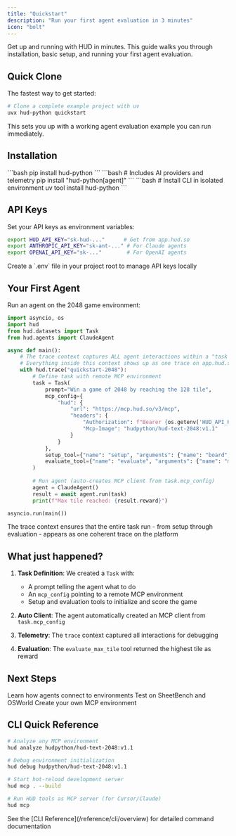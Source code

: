 ```yaml
---
title: "Quickstart"
description: "Run your first agent evaluation in 3 minutes"
icon: "bolt"
---
```


Get up and running with HUD in minutes. This guide walks you through installation, basic setup, and running your first agent evaluation.

## Quick Clone

The fastest way to get started:

```bash
# Clone a complete example project with uv
uvx hud-python quickstart
```

This sets you up with a working agent evaluation example you can run immediately.

## Installation

<Tabs>
<Tab title="Basic Install">
```bash
pip install hud-python
```
</Tab>

<Tab title="Agent Install">
```bash
# Includes AI providers and telemetry
pip install "hud-python[agent]"
```
</Tab>

<Tab title="CLI Tools">
```bash
# Install CLI in isolated environment
uv tool install hud-python
```
</Tab>
</Tabs>

## API Keys

Set your API keys as environment variables:

```bash
export HUD_API_KEY="sk-hud-..."      # Get from app.hud.so
export ANTHROPIC_API_KEY="sk-ant-..." # For Claude agents
export OPENAI_API_KEY="sk-..."        # For OpenAI agents
```

<Tip>
Create a `.env` file in your project root to manage API keys locally
</Tip>

## Your First Agent

Run an agent on the 2048 game environment:

```python
import asyncio, os
import hud
from hud.datasets import Task
from hud.agents import ClaudeAgent

async def main():
    # The trace context captures ALL agent interactions within a "task run"
    # Everything inside this context shows up as one trace on app.hud.so
    with hud.trace("quickstart-2048"):
        # Define task with remote MCP environment
        task = Task(
            prompt="Win a game of 2048 by reaching the 128 tile",
            mcp_config={
                "hud": {
                    "url": "https://mcp.hud.so/v3/mcp",
                    "headers": {
                        "Authorization": f"Bearer {os.getenv('HUD_API_KEY')}",
                        "Mcp-Image": "hudpython/hud-text-2048:v1.1"
                    }
                }
            },
            setup_tool={"name": "setup", "arguments": {"name": "board", "board_size": 4}},
            evaluate_tool={"name": "evaluate", "arguments": {"name": "max_number", "target": 128}}
        )
        
        # Run agent (auto-creates MCP client from task.mcp_config)
        agent = ClaudeAgent()
        result = await agent.run(task)
        print(f"Max tile reached: {result.reward}")

asyncio.run(main())
```

<Check>
The trace context ensures that the entire task run - from setup through evaluation - appears as one coherent trace on the platform
</Check>

## What just happened?

1. **Task Definition**: We created a `Task` with:
   - A prompt telling the agent what to do
   - An `mcp_config` pointing to a remote MCP environment
   - Setup and evaluation tools to initialize and score the game

2. **Auto Client**: The agent automatically created an MCP client from `task.mcp_config`

3. **Telemetry**: The `trace` context captured all interactions for debugging

4. **Evaluation**: The `evaluate_max_tile` tool returned the highest tile as reward

## Next Steps

<CardGroup cols={3}>
<Card title="Understand MCP" icon="book" href="/core-concepts/mcp-protocol">
  Learn how agents connect to environments
</Card>

<Card title="Run Benchmarks" icon="chart-line" href="/evaluate-agents/run-benchmarks">
  Test on SheetBench and OSWorld
</Card>

<Card title="Build Environments" icon="cube" href="/build-environments/quickstart-todo">
  Create your own MCP environment
</Card>
</CardGroup>

## CLI Quick Reference

```bash
# Analyze any MCP environment
hud analyze hudpython/hud-text-2048:v1.1

# Debug environment initialization
hud debug hudpython/hud-text-2048:v1.1

# Start hot-reload development server
hud mcp . --build

# Run HUD tools as MCP server (for Cursor/Claude)
hud mcp
```

<Note>
See the [CLI Reference](/reference/cli/overview) for detailed command documentation
</Note>

